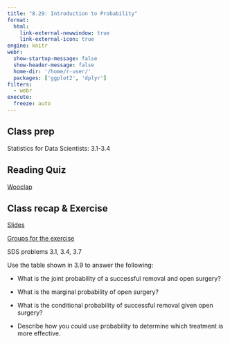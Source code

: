 ```yaml
---
title: "8.29: Introduction to Probability"
format: 
  html:
    link-external-newwindow: true
    link-external-icon: true
engine: knitr
webr: 
  show-startup-message: false
  show-header-message: false
  home-dir: '/home/r-user/'
  packages: ['ggplot2', 'dplyr']
filters:
  - webr
execute:
  freeze: auto
---
```


## Class prep

Statistics for Data Scientists: 3.1-3.4

## Reading Quiz

[Wooclap](https://app.wooclap.com/KPNJGA?from=event-page)

## Class recap & Exercise

[Slides](probability_slides-speaker.html)

[Groups for the exercise](https://docs.google.com/spreadsheets/d/16Eed60rRnipqaPwrCnzAiLTd66RNS5T9N3ohW0Fq4xY/edit?usp=sharing)

SDS problems 3.1, 3.4, 3.7

Use the table shown in 3.9 to answer the following:

-   What is the joint probability of a successful removal and open surgery?

-   What is the marginal probability of open surgery?

-   What is the conditional probability of successful removal given open surgery?

-   Describe how you could use probability to determine which treatment is more effective.
